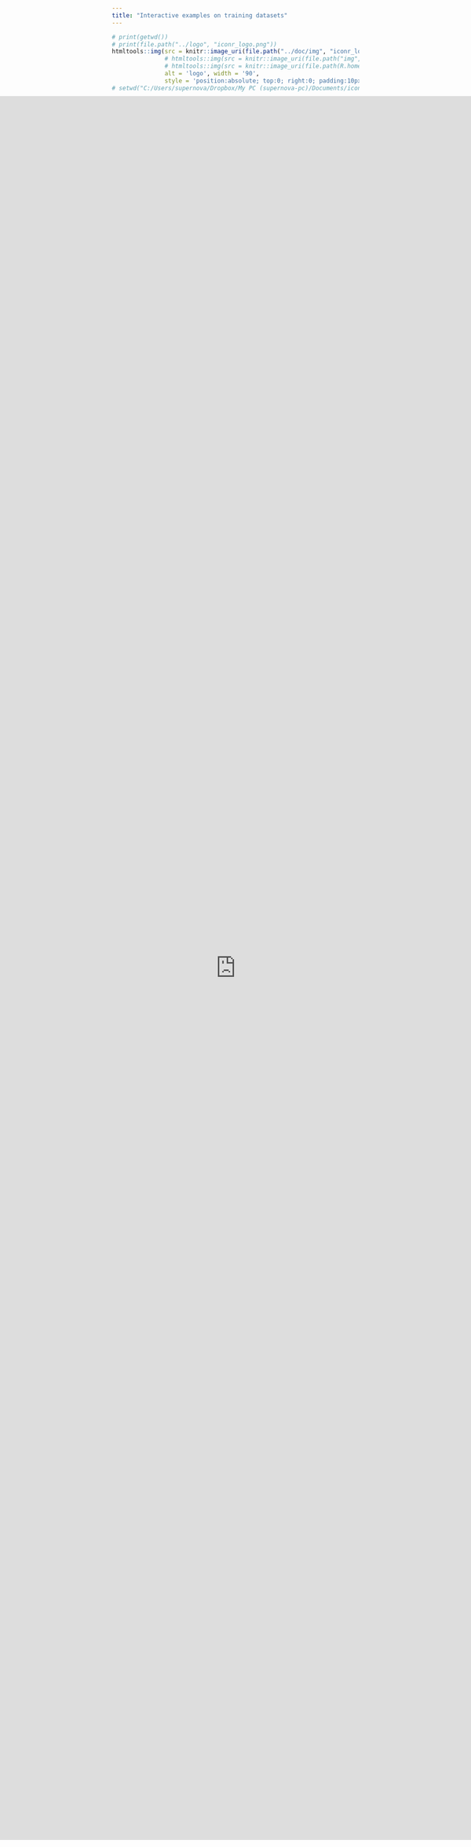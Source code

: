 ```yaml
---
title: "Interactive examples on training datasets"
---
```


```r
# print(getwd())
# print(file.path("../logo", "iconr_logo.png"))
htmltools::img(src = knitr::image_uri(file.path("../doc/img", "iconr_logo.png")),
               # htmltools::img(src = knitr::image_uri(file.path("img", "iconr_logo.png")), 
               # htmltools::img(src = knitr::image_uri(file.path(R.home("doc"), "html", "logo.jpg")), 
               alt = 'logo', width = '90',
               style = 'position:absolute; top:0; right:0; padding:10px;')
# setwd("C:/Users/supernova/Dropbox/My PC (supernova-pc)/Documents/iconr/doc/datasets")
```

<style>
.shiny-app-frame {
  position: fixed;
  left: 0;
  top: 250px;
  bottom: 200px;
  right: 0;
}
.shiny-app-frame iframe {
  width: 100%;
  height: 100%;
  border: none;
}
</style>

<div>
  <p>This RShiny app show examples on how to record the GUs and their proximity links with the <b>iconr</b> package 
<a href="https://zoometh.github.io/iconr/docs/reference/plot_dec_grph.html">plot_dec()</a> function</p>
</div>
  
<div class="shiny-app-frame"> 
<iframe src="https://epispat.shinyapps.io/decoration_graph">
</iframe>
</div>
